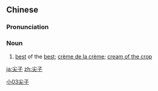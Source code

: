 ==Chinese==
{{zh-forms}}

===Pronunciation===
{{zh-pron
|m=jiānzi
|c=zim1 zi2
|cat=n
}}

===Noun===
{{zh-noun}}

# {{lb|zh|Intermediate Mandarin}} [[best]] of the [[best]]; [[crème de la crème]]; [[cream of the crop]]

[[Category:Intermediate Mandarin|小03尖子]]

[[ja:尖子]]
[[zh:尖子]]